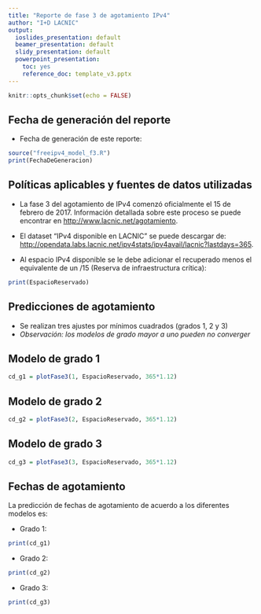 ```yaml
---
title: "Reporte de fase 3 de agotamiento IPv4"
author: "I+D LACNIC"
output:
  ioslides_presentation: default
  beamer_presentation: default
  slidy_presentation: default
  powerpoint_presentation: 
    toc: yes
    reference_doc: template_v3.pptx
---
```


```r
knitr::opts_chunk$set(echo = FALSE)
```

## Fecha de generación del reporte

- Fecha de generación de este reporte:

```r
source("freeipv4_model_f3.R")
print(FechaDeGeneracion)
```


## Políticas aplicables y fuentes de datos utilizadas

- La fase 3 del agotamiento de IPv4 comenzó oficialmente el 15 de febrero de 2017. Información detallada sobre este proceso se puede encontrar en <http://www.lacnic.net/agotamiento>.

- El dataset "IPv4 disponible en LACNIC" se puede descargar de: <http://opendata.labs.lacnic.net/ipv4stats/ipv4avail/lacnic?lastdays=365>.

- Al espacio IPv4 disponible se le debe adicionar el recuperado menos el equivalente de un /15 (Reserva de infraestructura crítica):
```r
print(EspacioReservado)
```

## Predicciones de agotamiento

- Se realizan tres ajustes por mínimos cuadrados (grados 1, 2 y 3)
- _Observación: los modelos de grado mayor a uno pueden no converger_

## Modelo de grado 1

```r
cd_g1 = plotFase3(1, EspacioReservado, 365*1.12)
```

## Modelo de grado 2

```r
cd_g2 = plotFase3(2, EspacioReservado, 365*1.12)
```

## Modelo de grado 3

```r
cd_g3 = plotFase3(3, EspacioReservado, 365*1.12)
```


## Fechas de agotamiento

La predicción de fechas de agotamiento de acuerdo a los diferentes modelos es:

- Grado 1:
```r
print(cd_g1)
```

- Grado 2:
```r
print(cd_g2)
```

- Grado 3:
```r
print(cd_g3)
```

